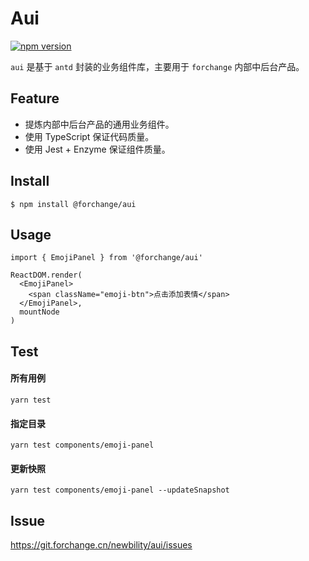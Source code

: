 <Meta title="文档/开始使用" />


# Aui

[![npm version](https://img.shields.io/npm/v/@forchange/aui.svg)](https://www.npmjs.com/package/@forchange/aui)

`aui` 是基于 `antd` 封装的业务组件库，主要用于 `forchange` 内部中后台产品。

## Feature

- 提炼内部中后台产品的通用业务组件。
- 使用 TypeScript 保证代码质量。
- 使用 Jest + Enzyme 保证组件质量。

## Install

```
$ npm install @forchange/aui
```

## Usage

```tsx
import { EmojiPanel } from '@forchange/aui'

ReactDOM.render(
  <EmojiPanel>
    <span className="emoji-btn">点击添加表情</span>
  </EmojiPanel>,
  mountNode
)
```

## Test

#### 所有用例

```
yarn test
```

#### 指定目录

```
yarn test components/emoji-panel
```

#### 更新快照

```
yarn test components/emoji-panel --updateSnapshot
```

## Issue

https://git.forchange.cn/newbility/aui/issues
